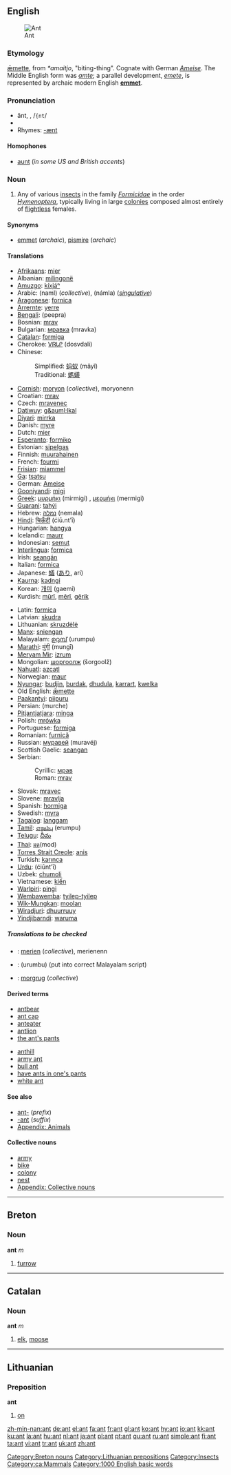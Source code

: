 {{wikipedia}}
==English==

[[Image:Ant.jpg|thumb|Ant]]
===Etymology===
{{OE.}} [[æmette|ǣmette]], from {{Ger.}} ''*amaitjo'', "biting-thing". Cognate with German ''[[Ameise]]''.  The Middle English form was ''[[amte]]''; a parallel development, ''[[emete]]'', is represented by archaic modern English '''[[emmet]]'''.

===Pronunciation===
*ănt, {{IPA|/ænt/}}, /<tt>{nt</tt>/
*{{audio|en-us-ant.ogg|Audio (US)}}
*Rhymes: [[Rhymes:English:-ænt|-ænt]]

====Homophones====
*[[aunt]] (''in some US and British accents'')

===Noun===
{{en-noun}}

# Any of various [[insect]]s in the family ''[[Formicidae]]'' in the order ''[[Hymenoptera]]'', typically living in large [[colony|colonies]] composed almost entirely of [[flightless]] females.

====Synonyms====
*[[emmet]] (''archaic''), [[pismire]] (''archaic'')

====Translations====
{{top}}
*[[Afrikaans]]: [[mier]]
*Albanian: [[milingonë]] {{f}}
*[[Amuzgo]]: [[kíxjáⁿ]]
*Arabic: {{ARchar|[[نمل|نَمْل]]}} (naml) {{m}} (''collective''), {{ARchar|[[نملة|نَمْلَة]]}} (námla) {{f}} (''[[singulative]]'')
*[[Aragonese]]: [[fornica]] {{f}}
*[[Arrernte]]: [[yerre]]
*[[Bengali]]: (peepra)
*Bosnian: [[mrav#Bosnian|mrav]] {{m}}
*Bulgarian: [[мравка]] (mravka) {{f}}
*[[Catalan]]: [[formiga]] {{f}}
*Cherokee: [[ᏙᏒᏓᎵ]] (dosvdali)
*Chinese:
*:Simplified: [[蚂蚁]] (mǎyǐ)
*:Traditional: [[螞蟻]]
*[[Cornish]]: [[moryon]] (''collective''), moryonenn {{f}} {{s}}
*Croatian: [[mrav#Croatian|mrav]] {{m}}
*Czech: [[mravenec]] {{m}}
*[[Datiwuy]]: [[g&auml;lkal]]
*[[Diyari]]: [[mirrka]]
*Danish: [[myre]] {{c}}
*Dutch: [[mier]] {{f}}
*[[Esperanto]]: [[formiko]]
*Estonian: [[sipelgas]]
*Finnish: [[muurahainen]]
*French: [[fourmi]] {{f}}
*[[Frisian]]: [[miammel]]
*[[Ga]]: [[tsatsu]]
*German: [[Ameise]] {{f}}
*[[Gooniyandi]]: [[migi]]
*[[Greek]]: [[μυρμήκι]] (mirmigi) {{n}}, [[μερμήκι]] (mermigi) {{n}}
*[[Guarani]]: [[tahýi]]
*Hebrew: [[נמלה]] (nemala) {{f}}
*[[Hindi]]: [[चिऊँटी]] (ćiū.nt'ī)
*Hungarian: [[hangya]]
*Icelandic: [[maurr]]
*Indonesian: [[semut]]
*[[Interlingua]]: [[formica]]
*Irish: [[seangán]] {{m}}
*Italian: [[formica]] {{f}}
*Japanese: [[蟻]] ([[あり]], arí)
*[[Kaurna]]: [[kadngi]]
*Korean: [[개미]] (gaemi)
*Kurdish: [[mûrî]], [[mêrî]], [[gêrik]]
{{mid}}
*Latin: [[formica]] {{f}}
*Latvian: [[skudra]] {{f}}
*Lithuanian: [[skruzdėlė]] {{f}}
*[[Manx]]: [[sniengan]] {{f}}
*Malayalam: [[ഉറുമ്പ്]] (urumpu)
*[[Marathi]]: [[मुंगी]] (mungī) 
*[[Meryam Mir]]: [[izrum]]
*Mongolian: [[шоргоолж]] (šorgoolž)
*[[Nahuatl]]: [[azcatl]]
*Norwegian: [[maur]]
*[[Nyungar]]: [[budjin]], [[burdak]], [[dhudula]], [[karrart]], [[kwelka]]
*Old English: [[æmette|ǣmette]] {{f}}
*[[Paakantyi]]: [[piipuru]]
*Persian: {{FAchar|[[مورچه]]}} (murche)
*[[Pitjantjatjara]]: [[minga]]
*Polish: [[mrówka]] {{f}}
*Portuguese: [[formiga]] {{f}}
*Romanian: [[furnică]] {{f}}
*Russian: [[муравей]] (muravéj) {{m}}
*Scottish Gaelic: [[seangan]] {{m}}
*Serbian:
*:Cyrillic: [[мрав#Serbian|мрав]] {{m}}
*:Roman: [[mrav#Serbian|mrav]] {{m}}
*Slovak: [[mravec#Slovak|mravec]] {{m}}
*Slovene: [[mravlja]] {{f}}
*Spanish: [[hormiga]] {{f}}
*Swedish: [[myra]]
*[[Tagalog]]: [[langgam]]
*[[Tamil]]: [[எறும்பு]] (erumpu)
*[[Telugu]]: [[చీమ]]
*[[Thai]]: [[มด]](mod)
*[[Torres Strait Creole]]: [[anis]]
*Turkish: [[karınca]]
*[[Urdu]]: {{URchar|[[چیونٹی]]}} (ćiūnt'ī)
*Uzbek: [[chumoli]]
*Vietnamese: [[kiến]]
*[[Warlpiri]]: [[pingi]]
*[[Wembawemba]]: [[tyilep-tyilep]]
*[[Wik-Mungkan]]: [[moolan]]
*[[Wiradjuri]]: [[dhuurruuy]]
*[[Yindjibarndi]]: [[waruma]]
{{bottom}}

=====Translations to be checked=====
{{checktrans}}
*{{ttbc|Breton}}: [[merien]] (''collective''), merienenn {{f}} {{s}} <!-- Expand "coll." = "collective". This is why abbreviations are bad! .... Yes, Virginia, bad abbreviations are indeed bad. Interestingly enough, good abbreviations are surprisingly good.-->
*{{ttbc|Malayalam}}: (urumbu) (put into correct Malayalam script)
*{{ttbc|Welsh}}: [[morgrug]] (''collective'')

====Derived terms====
{{top2}}
*[[antbear]]
*[[ant cap]]
*[[anteater]]
*[[antlion]]
*[[the ant's pants]]
{{mid2}}
*[[anthill]]
*[[army ant]]
*[[bull ant]]
*[[have ants in one's pants]]
*[[white ant]]
{{bottom}}

====See also====
*[[ant-]] (''prefix'')
*[[-ant]] (''suffix'')
*[[Appendix: Animals]]

====Collective nouns====
*[[army]]
*[[bike]]
*[[colony]]
*[[nest]]
*[[Appendix: Collective nouns]]

----

==Breton==

===Noun===
'''ant''' ''m''

# [[furrow]]

[[Category:Breton nouns]]

----

==Catalan==

===Noun===
'''ant''' ''m''

#[[elk]], [[moose]]

----

==Lithuanian==

===Preposition===
'''ant'''

# [[on]]

[[Category:Lithuanian prepositions]]
[[Category:Insects]]
[[Category:ca:Mammals]]
[[Category:1000 English basic words]]

[[zh-min-nan:ant]]
[[de:ant]]
[[el:ant]]
[[fa:ant]]
[[fr:ant]]
[[gl:ant]]
[[ko:ant]]
[[hy:ant]]
[[io:ant]]
[[kk:ant]]
[[ku:ant]]
[[la:ant]]
[[hu:ant]]
[[nl:ant]]
[[ja:ant]]
[[pl:ant]]
[[pt:ant]]
[[qu:ant]]
[[ru:ant]]
[[simple:ant]]
[[fi:ant]]
[[ta:ant]]
[[vi:ant]]
[[tr:ant]]
[[uk:ant]]
[[zh:ant]]